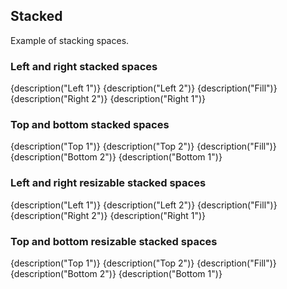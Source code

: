 
<CommonHeader />

<Meta title="Basic examples/Stacked" />

## Stacked

Example of stacking spaces.

### Left and right stacked spaces

<Canvas>
	<Story name="Fixed vertical">
		<React.StrictMode>
			<ViewPort>
				<Left size="15%" style={blue} order={1}>
					{description("Left 1")}
				</Left>
				<Left size="15%" style={red} order={2}>
					{description("Left 2")}
				</Left>
				<Fill style={green}>{description("Fill")}</Fill>
				<Right size="15%" style={red} order={2}>
					{description("Right 2")}
				</Right>
				<Right size="15%" style={blue} order={1}>
					{description("Right 1")}
				</Right>
			</ViewPort>
		</React.StrictMode>
	</Story>
</Canvas>

### Top and bottom stacked spaces

<Canvas>
	<Story name="Fixed horizontal">
		<React.StrictMode>
			<ViewPort>
				<Top size="15%" style={blue} order={1}>
					{description("Top 1")}
				</Top>
				<Top size="15%" style={red} order={2}>
					{description("Top 2")}
				</Top>
				<Fill style={green}>{description("Fill")}</Fill>
				<Bottom size="15%" style={red} order={2}>
					{description("Bottom 2")}
				</Bottom>
				<Bottom size="15%" style={blue} order={1}>
					{description("Bottom 1")}
				</Bottom>
			</ViewPort>
		</React.StrictMode>
	</Story>
</Canvas>

### Left and right resizable stacked spaces

<Canvas>
	<Story name="Resizable vertical">
		<React.StrictMode>
			<ViewPort>
				<LeftResizable size="15%" style={blue} trackSize={true} order={1}>
					{description("Left 1")}
				</LeftResizable>
				<LeftResizable size="15%" style={red} trackSize={true} order={2}>
					{description("Left 2")}
				</LeftResizable>
				<Fill style={green} trackSize={true}>
					{description("Fill")}
				</Fill>
				<RightResizable size="15%" style={red} trackSize={true} order={2}>
					{description("Right 2")}
				</RightResizable>
				<RightResizable size="15%" style={blue} trackSize={true} order={1}>
					{description("Right 1")}
				</RightResizable>
			</ViewPort>
		</React.StrictMode>
	</Story>
</Canvas>

### Top and bottom resizable stacked spaces

<Canvas>
	<Story name="Resizable horizontal">
		<React.StrictMode>
			<ViewPort>
				<TopResizable size="15%" style={blue} trackSize={true} order={1}>
					{description("Top 1")}
				</TopResizable>
				<TopResizable size="15%" style={red} trackSize={true} order={2}>
					{description("Top 2")}
				</TopResizable>
				<Fill style={green} trackSize={true}>
					{description("Fill")}
				</Fill>
				<BottomResizable size="15%" style={red} trackSize={true} order={2}>
					{description("Bottom 2")}
				</BottomResizable>
				<BottomResizable size="15%" style={blue} trackSize={true} order={1}>
					{description("Bottom 1")}
				</BottomResizable>
			</ViewPort>
		</React.StrictMode>
	</Story>
</Canvas>
